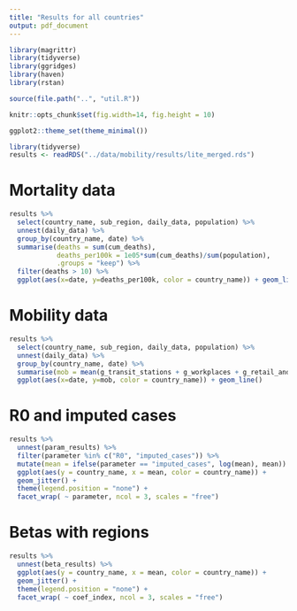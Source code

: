 ```yaml
---
title: "Results for all countries"
output: pdf_document
---
```


```r
library(magrittr)
library(tidyverse)
library(ggridges)
library(haven)
library(rstan)

source(file.path("..", "util.R"))

knitr::opts_chunk$set(fig.width=14, fig.height = 10)

ggplot2::theme_set(theme_minimal())
```


```r
library(tidyverse)
results <- readRDS("../data/mobility/results/lite_merged.rds")
```


# Mortality data

```r
results %>% 
  select(country_name, sub_region, daily_data, population) %>% 
  unnest(daily_data) %>%
  group_by(country_name, date) %>%
  summarise(deaths = sum(cum_deaths),
            deaths_per100k = 1e05*sum(cum_deaths)/sum(population),
            .groups = "keep") %>%
  filter(deaths > 10) %>%
  ggplot(aes(x=date, y=deaths_per100k, color = country_name)) + geom_line() + scale_y_log10()
```


# Mobility data

```r
results %>% 
  select(country_name, sub_region, daily_data, population) %>% 
  unnest(daily_data) %>%
  group_by(country_name, date) %>%
  summarise(mob = mean(g_transit_stations + g_workplaces + g_retail_and_recreation)) %>%
  ggplot(aes(x=date, y=mob, color = country_name)) + geom_line()
```


# R0 and imputed cases

```r
results %>% 
  unnest(param_results) %>%
  filter(parameter %in% c("R0", "imputed_cases")) %>%
  mutate(mean = ifelse(parameter == "imputed_cases", log(mean), mean)) %>%
  ggplot(aes(y = country_name, x = mean, color = country_name)) + 
  geom_jitter() +
  theme(legend.position = "none") +
  facet_wrap( ~ parameter, ncol = 3, scales = "free")
```

# Betas with regions

```r
results %>% 
  unnest(beta_results) %>%
  ggplot(aes(y = country_name, x = mean, color = country_name)) + 
  geom_jitter() +
  theme(legend.position = "none") +
  facet_wrap( ~ coef_index, ncol = 3, scales = "free")
```
